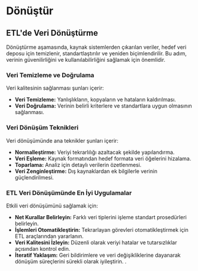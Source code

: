 # Dönüştür

## ETL'de Veri Dönüştürme

Dönüştürme aşamasında, kaynak sistemlerden çıkarılan veriler, hedef veri deposu için temizlenir, standartlaştırılır ve yeniden biçimlendirilir. Bu adım, verinin güvenilirliğini ve kullanılabilirliğini sağlamak için önemlidir.

### Veri Temizleme ve Doğrulama

Veri kalitesinin sağlanması şunları içerir:

- **Veri Temizleme:** Yanlışlıkların, kopyaların ve hataların kaldırılması.
- **Veri Doğrulama:** Verinin belirli kriterlere ve standartlara uygun olmasının sağlanması.

### Veri Dönüşüm Teknikleri

Veri dönüşümünde ana teknikler şunları içerir:

- **Normalleştirme:** Veriyi tekrarlılığı azaltacak şekilde yapılandırma.
- **Veri Eşleme:** Kaynak formatından hedef formata veri öğelerini hizalama.
- **Toparlama:** Analiz için detaylı verilerin özetlenmesi.
- **Veri Zenginleştirme:** Dış kaynaklardan ek bilgilerle verinin güçlendirilmesi.

### ETL Veri Dönüşümünde En İyi Uygulamalar

Etkili veri dönüşümünü sağlamak için:

- **Net Kurallar Belirleyin:** Farklı veri tiplerini işleme standart prosedürleri belirleyin.
- **İşlemleri Otomatikleştirin:** Tekrarlayan görevleri otomatikleştirmek için ETL araçlarından yararlanın.
- **Veri Kalitesini İzleyin:** Düzenli olarak veriyi hatalar ve tutarsızlıklar açısından kontrol edin.
- **İteratif Yaklaşım:** Geri bildirimlere ve veri değişikliklerine dayanarak dönüşüm süreçlerini sürekli olarak iyileştirin.
.